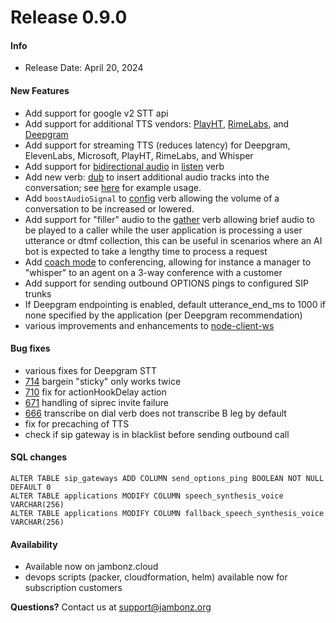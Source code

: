 # Release 0.9.0
#### Info
- Release Date: April 20, 2024

#### New Features
- Add support for google v2 STT api
- Add support for additional TTS vendors: [PlayHT](https://play.ht/), [RimeLabs](https://rime.ai/), and [Deepgram](https://deepgram.com/product/text-to-speech)
- Add support for streaming TTS (reduces latency) for Deepgram, ElevenLabs, Microsoft, PlayHT, RimeLabs, and Whisper
- Add support for [bidirectional audio](/docs/supporting-articles/bidirectional-audio) in [listen](/docs/webhooks/listen) verb
- Add new verb: [dub](/docs/webhooks/dub/) to insert additional audio tracks into the conversation; see [here](/docs/supporting-articles/using-dub-tracks/) for example usage.
- Add `boostAudioSignal` to [config](/docs/webhooks/config) verb allowing the volume of a conversation to be increased or lowered.
- Add support for "filler" audio to the [gather](/docs/webhooks/config) verb allowing brief audio to be played to a caller while the user application is processing a user utterance or dtmf collection, this can be useful in scenarios where an AI bot is expected to take a lengthy time to process a request
- Add [coach mode](/docs/supporting-articles/conferencing-coach-mode) to conferencing, allowing for instance a manager to "whisper" to an agent on a 3-way conference with a customer
- Add support for sending outbound OPTIONS pings to configured SIP trunks
- If Deepgram endpointing is enabled, default utterance_end_ms to 1000 if none specified by the application (per Deepgram recommendation)
- various improvements and enhancements to [node-client-ws](https://github.com/jambonz/node-client-ws)


#### Bug fixes
- various fixes for Deepgram STT
- [714](https://github.com/jambonz/jambonz-feature-server/issues/714) bargein "sticky" only works twice
- [710](https://github.com/jambonz/jambonz-feature-server/issues/710) fix for actionHookDelay action
- [671](https://github.com/jambonz/jambonz-feature-server/issues/671) handling of siprec invite failure
- [666](https://github.com/jambonz/jambonz-feature-server/issues/666) transcribe on dial verb does not transcribe B leg by default 
- fix for precaching of TTS
- check if sip gateway is in blacklist before sending outbound call 

#### SQL changes

```
ALTER TABLE sip_gateways ADD COLUMN send_options_ping BOOLEAN NOT NULL DEFAULT 0
ALTER TABLE applications MODIFY COLUMN speech_synthesis_voice VARCHAR(256)
ALTER TABLE applications MODIFY COLUMN fallback_speech_synthesis_voice VARCHAR(256)
```

#### Availability
- Available now on jambonz.cloud
- devops scripts (packer, cloudformation, helm) available now for subscription customers

**Questions?** Contact us at <a href="mailto:support@jambonz.org">support@jambonz.org</a>